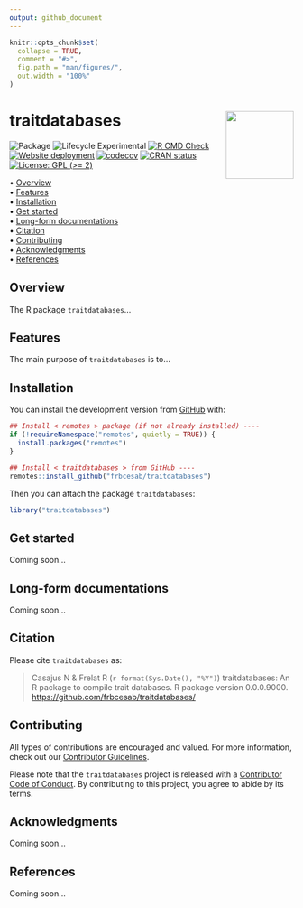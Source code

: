 ```yaml
---
output: github_document
---
```


<!-- README.md is generated from README.Rmd. Please edit that file -->


```r
knitr::opts_chunk$set(
  collapse = TRUE,
  comment = "#>",
  fig.path = "man/figures/",
  out.width = "100%"
)
```



traitdatabases <img src="man/figures/package-sticker.png" align="right" style="float:right; height:120px;"/>
=========================================================

<!-- badges: start -->
![Package](https://img.shields.io/static/v1?message=Package&logo=r&labelColor=5c5c5c&color=yellowgreen&logoColor=white&label=%20)
![Lifecycle Experimental](https://img.shields.io/badge/Lifecycle-Experimental-339999)
[![R CMD Check](https://github.com/FRBCesab/traitdatabases/actions/workflows/R-CMD-check.yaml/badge.svg)](https://github.com/FRBCesab/traitdatabases/actions/workflows/R-CMD-check.yaml)
[![Website deployment](https://github.com/FRBCesab/traitdatabases/actions/workflows/pkgdown.yaml/badge.svg)](https://github.com/FRBCesab/traitdatabases/actions/workflows/pkgdown.yaml)
[![codecov](https://codecov.io/gh/frbcesab/traitdatabases/branch/master/graph/badge.svg)](https://codecov.io/gh/frbcesab/traitdatabases)
[![CRAN status](https://www.r-pkg.org/badges/version/traitdatabases)](https://CRAN.R-project.org/package=traitdatabases)
[![License: GPL (>= 2)](https://img.shields.io/badge/License-GPL%20%28%3E%3D%202%29-blue.svg)](https://choosealicense.com/licenses/gpl-2.0/)
<!-- badges: end -->



<p align="left">
  • <a href="#overview">Overview</a><br>
  • <a href="#features">Features</a><br>
  • <a href="#installation">Installation</a><br>
  • <a href="#get-started">Get started</a><br>
  • <a href="#long-form-documentations">Long-form documentations</a><br>
  • <a href="#citation">Citation</a><br>
  • <a href="#contributing">Contributing</a><br>
  • <a href="#acknowledgments">Acknowledgments</a><br>
  • <a href="#references">References</a>
</p>



## Overview


The R package `traitdatabases`...



## Features

The main purpose of `traitdatabases` is to...



## Installation

You can install the development version from [GitHub](https://github.com/) with:

```r
## Install < remotes > package (if not already installed) ----
if (!requireNamespace("remotes", quietly = TRUE)) {
  install.packages("remotes")
}

## Install < traitdatabases > from GitHub ----
remotes::install_github("frbcesab/traitdatabases")
```

Then you can attach the package `traitdatabases`:

```r
library("traitdatabases")
```



## Get started

Coming soon...



## Long-form documentations

Coming soon...


## Citation

Please cite `traitdatabases` as: 

> Casajus N & Frelat R (`r format(Sys.Date(), "%Y")`) traitdatabases: An R 
package to compile trait databases. R package version 0.0.0.9000. 
<https://github.com/frbcesab/traitdatabases/>



## Contributing

All types of contributions are encouraged and valued. For more information, 
check out our [Contributor Guidelines](https://github.com/frbcesab/traitdatabases/blob/main/CONTRIBUTING.md).

Please note that the `traitdatabases` project is released with a 
[Contributor Code of Conduct](https://contributor-covenant.org/version/2/1/CODE_OF_CONDUCT.html). 
By contributing to this project, you agree to abide by its terms.



## Acknowledgments

Coming soon...



## References

Coming soon...
